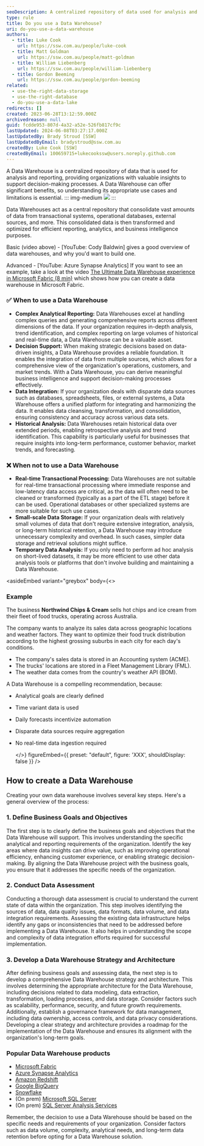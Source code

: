 ```yaml
---
seoDescription: A centralized repository of data used for analysis and reporting, providing valuable insights to support decision-making processes.
type: rule
title: Do you use a Data Warehouse?
uri: do-you-use-a-data-warehouse
authors:
  - title: Luke Cook
    url: https://ssw.com.au/people/luke-cook
  - title: Matt Goldman
    url: https://ssw.com.au/people/matt-goldman
  - title: William Liebenberg
    url: https://ssw.com.au/people/william-liebenberg
  - title: Gordon Beeming
    url: https://ssw.com.au/people/gordon-beeming
related:
  - use-the-right-data-storage
  - use-the-right-database
  - do-you-use-a-data-lake
redirects: []
created: 2023-06-28T13:12:59.000Z
archivedreason: null
guid: fcdde953-807d-4a32-a52e-526fb817cf9c
lastUpdated: 2024-06-08T03:27:17.000Z
lastUpdatedBy: Brady Stroud [SSW]
lastUpdatedByEmail: bradystroud@ssw.com.au
createdBy: Luke Cook [SSW]
createdByEmail: 100659715+lukecookssw@users.noreply.github.com
---
```


A Data Warehouse is a centralized repository of data that is used for analysis and reporting, providing organizations with valuable insights to support decision-making processes. A Data Warehouse can offer significant benefits, so understanding its appropriate use cases and limitations is essential.
::: img-medium
![](/uploads/rules/do-you-use-a-data-warehouse/datawarehouse.jpg)
:::

Data Warehouses act as a central repository that consolidate vast amounts of data from transactional systems, operational databases, external sources, and more. This consolidated data is then transformed and optimized for efficient reporting, analytics, and business intelligence purposes.

<youtubeEmbed url="https://www.youtube.com/watch?v=AIGRlKiiF50" description="Video: Introduction to Data Warehouses (3 min)" />

Basic (video above) - \[YouTube: Cody Baldwin] gives a good overview of data warehouses, and why you'd want to build one.

Advanced - \[YouTube: Azure Synapse Analytics] If you want to see an example, take a look at the video [The Ultimate Data Warehouse experience in Microsoft Fabric (8 min)](https://www.youtube.com/watch?v=GnCI22Tp-cM) which shows how you can create a data warehouse in Microsoft Fabric.

### ✅ When to use a Data Warehouse

- **Complex Analytical Reporting:** Data Warehouses excel at handling complex queries and generating comprehensive reports across different dimensions of the data. If your organization requires in-depth analysis, trend identification, and complex reporting on large volumes of historical and real-time data, a Data Warehouse can be a valuable asset.
- **Decision Support:** When making strategic decisions based on data-driven insights, a Data Warehouse provides a reliable foundation. It enables the integration of data from multiple sources, which allows for a comprehensive view of the organization's operations, customers, and market trends. With a Data Warehouse, you can derive meaningful business intelligence and support decision-making processes effectively.
- **Data Integration:** If your organization deals with disparate data sources such as databases, spreadsheets, files, or external systems, a Data Warehouse offers a unified platform for integrating and harmonizing the data. It enables data cleansing, transformation, and consolidation, ensuring consistency and accuracy across various data sets.
- **Historical Analysis:** Data Warehouses retain historical data over extended periods, enabling retrospective analysis and trend identification. This capability is particularly useful for businesses that require insights into long-term performance, customer behavior, market trends, and forecasting.

### ❌ When **not** to use a Data Warehouse

- **Real-time Transactional Processing:** Data Warehouses are not suitable for real-time transactional processing where immediate response and low-latency data access are critical, as the data will often need to be cleaned or transformed (typically as a part of the ETL stage) before it can be used. Operational databases or other specialized systems are more suitable for such use cases.
- **Small-scale Data Storage:** If your organization deals with relatively small volumes of data that don't require extensive integration, analysis, or long-term historical retention, a Data Warehouse may introduce unnecessary complexity and overhead. In such cases, simpler data storage and retrieval solutions might suffice.
- **Temporary Data Analysis:** If you only need to perform ad hoc analysis on short-lived datasets, it may be more efficient to use other data analysis tools or platforms that don't involve building and maintaining a Data Warehouse.

<asideEmbed
  variant="greybox"
  body={<>
    
### Example

The business **Northwind Chips & Cream** sells hot chips and ice cream from their fleet of food trucks, operating across Australia.

The company wants to analyze its sales data across geographic locations and weather factors. They want to optimize their food truck distribution according to the highest grossing suburbs in each city for each day's conditions.

- The company's sales data is stored in an Accounting system (ACME).
- The trucks' locations are stored in a Fleet Management Library (FML).
- The weather data comes from the country's weather API (BOM).

A Data Warehouse is a compelling recommendation, because:

- Analytical goals are clearly defined
- Time variant data is used
- Daily forecasts incentivize automation
- Disparate data sources require aggregation
- No real-time data ingestion required

  </>}
  figureEmbed={{
    preset: "default",
    figure: 'XXX',
    shouldDisplay: false
  }}
/>

## How to create a Data Warehouse

Creating your own data warehouse involves several key steps. Here's a general overview of the process:

### 1. Define Business Goals and Objectives

The first step is to clearly define the business goals and objectives that the Data Warehouse will support. This involves understanding the specific analytical and reporting requirements of the organization. Identify the key areas where data insights can drive value, such as improving operational efficiency, enhancing customer experience, or enabling strategic decision-making. By aligning the Data Warehouse project with the business goals, you ensure that it addresses the specific needs of the organization.

### 2. Conduct Data Assessment

Conducting a thorough data assessment is crucial to understand the current state of data within the organization. This step involves identifying the sources of data, data quality issues, data formats, data volume, and data integration requirements. Assessing the existing data infrastructure helps identify any gaps or inconsistencies that need to be addressed before implementing a Data Warehouse. It also helps in understanding the scope and complexity of data integration efforts required for successful implementation.

### 3. Develop a Data Warehouse Strategy and Architecture

After defining business goals and assessing data, the next step is to develop a comprehensive Data Warehouse strategy and architecture. This involves determining the appropriate architecture for the Data Warehouse, including decisions related to data modeling, data extraction, transformation, loading processes, and data storage. Consider factors such as scalability, performance, security, and future growth requirements. Additionally, establish a governance framework for data management, including data ownership, access controls, and data privacy considerations. Developing a clear strategy and architecture provides a roadmap for the implementation of the Data Warehouse and ensures its alignment with the organization's long-term goals.

### Popular Data Warehouse products

- [Microsoft Fabric](https://www.microsoft.com/en-au/microsoft-fabric)
- [Azure Synapse Analytics](https://azure.microsoft.com/en-au/products/synapse-analytics/)
- [Amazon Redshift](https://aws.amazon.com/redshift/)
- [Google BigQuery](https://cloud.google.com/bigquery)
- [Snowflake](https://www.snowflake.com/)
- (On prem) [Microsoft SQL Server](https://www.microsoft.com/en-au/sql-server/sql-server-downloads)
- (On prem) [SQL Server Analysis Services](https://learn.microsoft.com/en-us/analysis-services/ssas-overview?view=asallproducts-allversions)

Remember, the decision to use a Data Warehouse should be based on the specific needs and requirements of your organization. Consider factors such as data volume, complexity, analytical needs, and long-term data retention before opting for a Data Warehouse solution.
